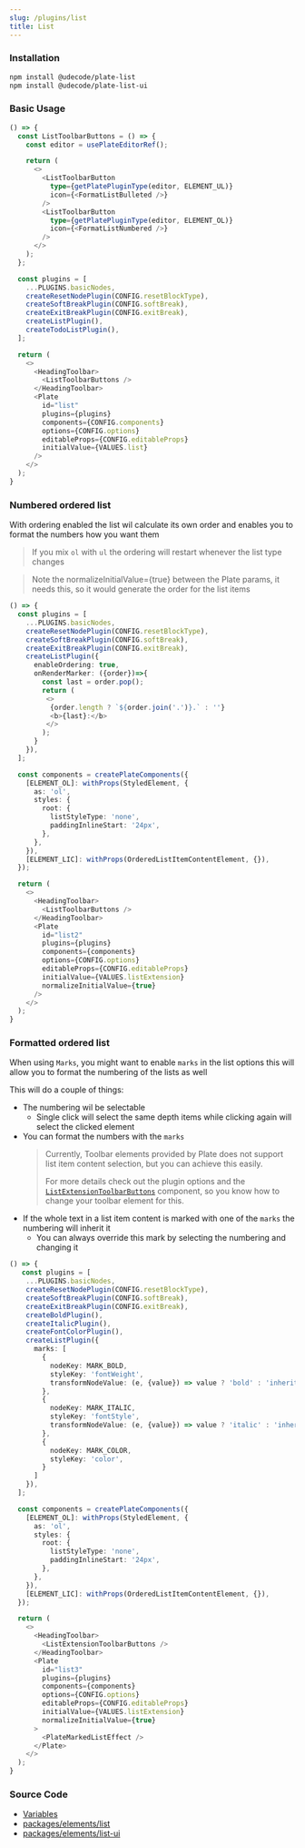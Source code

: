 ```yaml
---
slug: /plugins/list
title: List
---
```


### Installation

```bash npm2yarn
npm install @udecode/plate-list
npm install @udecode/plate-list-ui
```

### Basic Usage

```ts live
() => {
  const ListToolbarButtons = () => {
    const editor = usePlateEditorRef();

    return (
      <>
        <ListToolbarButton
          type={getPlatePluginType(editor, ELEMENT_UL)}
          icon={<FormatListBulleted />}
        />
        <ListToolbarButton
          type={getPlatePluginType(editor, ELEMENT_OL)}
          icon={<FormatListNumbered />}
        />
      </>
    );
  };

  const plugins = [
    ...PLUGINS.basicNodes,
    createResetNodePlugin(CONFIG.resetBlockType),
    createSoftBreakPlugin(CONFIG.softBreak),
    createExitBreakPlugin(CONFIG.exitBreak),
    createListPlugin(),
    createTodoListPlugin(),
  ];

  return (
    <>
      <HeadingToolbar>
        <ListToolbarButtons />
      </HeadingToolbar>
      <Plate
        id="list"
        plugins={plugins}
        components={CONFIG.components}
        options={CONFIG.options}
        editableProps={CONFIG.editableProps}
        initialValue={VALUES.list}
      />
    </>
  );
}
```

### Numbered ordered list

With ordering enabled the list wil calculate its own order and enables you to format the numbers how you want them
> If you mix `ol` with `ul` the ordering will restart whenever the list type changes

> Note the normalizeInitialValue={true} between the Plate params, it needs this, so it would generate the order for the list items

```ts live
() => {
  const plugins = [
    ...PLUGINS.basicNodes,
    createResetNodePlugin(CONFIG.resetBlockType),
    createSoftBreakPlugin(CONFIG.softBreak),
    createExitBreakPlugin(CONFIG.exitBreak),
    createListPlugin({
      enableOrdering: true,
      onRenderMarker: ({order})=>{
        const last = order.pop();
        return (
         <>
          {order.length ? `${order.join('.')}.` : ''}
          <b>{last}:</b>
         </>
        );
      }
    }),
  ];

  const components = createPlateComponents({
    [ELEMENT_OL]: withProps(StyledElement, {
      as: 'ol',
      styles: {
        root: {
          listStyleType: 'none',
          paddingInlineStart: '24px',
        },
      },
    }),
    [ELEMENT_LIC]: withProps(OrderedListItemContentElement, {}),
  });

  return (
    <>
      <HeadingToolbar>
        <ListToolbarButtons />
      </HeadingToolbar>
      <Plate
        id="list2"
        plugins={plugins}
        components={components}
        options={CONFIG.options}
        editableProps={CONFIG.editableProps}
        initialValue={VALUES.listExtension}
        normalizeInitialValue={true}
      />
    </>
  );
}
```

### Formatted ordered list

When using `Marks`, you might want to enable `marks` in the list options this will allow you to format the numbering of the lists as well

This will do a couple of things:
* The numbering wil be selectable
  * Single click will select the same depth items while clicking again will select the  clicked element
* You can format the numbers with the `marks`
  > Currently, Toolbar elements provided by Plate does not support list item content selection, but you can achieve this easily.
  >
  > For more details check out the plugin options and the [`ListExtensionToolbarButtons`](https://github.com/udecode/plate/blob/main/docs/src/live/config/components/Toolbars.tsx) component, so you know how to change your toolbar element for this.
* If the whole text in a list item content is marked with one of the `marks` the numbering will inherit it
  * You can always override this mark by selecting the numbering and changing it

```ts live
() => {
   const plugins = [
    ...PLUGINS.basicNodes,
    createResetNodePlugin(CONFIG.resetBlockType),
    createSoftBreakPlugin(CONFIG.softBreak),
    createExitBreakPlugin(CONFIG.exitBreak),
    createBoldPlugin(),
    createItalicPlugin(),
    createFontColorPlugin(),
    createListPlugin({
      marks: [
        {
          nodeKey: MARK_BOLD,
          styleKey: 'fontWeight',
          transformNodeValue: (e, {value}) => value ? 'bold' : 'inherit'
        },
        {
          nodeKey: MARK_ITALIC,
          styleKey: 'fontStyle',
          transformNodeValue: (e, {value}) => value ? 'italic' : 'inherit'
        },
        {
          nodeKey: MARK_COLOR,
          styleKey: 'color',
        }
      ]
    }),
  ];

  const components = createPlateComponents({
    [ELEMENT_OL]: withProps(StyledElement, {
      as: 'ol',
      styles: {
        root: {
          listStyleType: 'none',
          paddingInlineStart: '24px',
        },
      },
    }),
    [ELEMENT_LIC]: withProps(OrderedListItemContentElement, {}),
  });

  return (
    <>
      <HeadingToolbar>
        <ListExtensionToolbarButtons />
      </HeadingToolbar>
      <Plate
        id="list3"
        plugins={plugins}
        components={components}
        options={CONFIG.options}
        editableProps={CONFIG.editableProps}
        initialValue={VALUES.listExtension}
        normalizeInitialValue={true}
      >
        <PlateMarkedListEffect />
      </Plate>
    </>
  );
}
```


### Source Code

- [Variables](https://github.com/udecode/plate/blob/main/docs/src/live/live.tsx)
- [packages/elements/list](https://github.com/udecode/plate/tree/main/packages/elements/list/src)
- [packages/elements/list-ui](https://github.com/udecode/plate/tree/main/packages/elements/list-ui/src)
